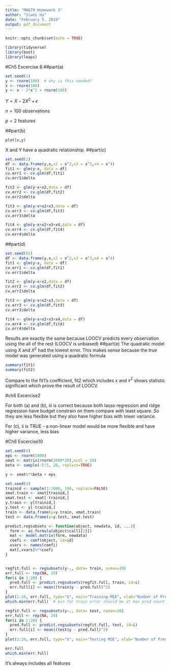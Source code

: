 ---
title: "MA679 Homework 3"
author: "Siwei Hu"
date: "February 5, 2019"
output: pdf_document
---

```{r setup, include=FALSE}
knitr::opts_chunk$set(echo = TRUE)

library(tidyverse)
library(boot)
library(leaps)
```
#Ch5 Excercise 8
##part(a)

```{r}
set.seed(1)
y <- rnorm(100)  # why is this needed?
x <- rnorm(100)
y <- x - 2*x^2 + rnorm(100)
```

$Y = X - 2X^2 + \epsilon$

$n = 100$ observations

$p = 2$ features

##part(b)
```{r}
plot(x,y)
```
X and Y have a quadratic relationship.
##part(c)
```{r}
set.seed(2)
df <- data.frame(y,x,x2 = x^2,x3 = x^3,x4 = x^4)
fit1 <- glm(y~x, data = df)
cv.err1 <- cv.glm(df,fit1)
cv.err1$delta

fit2 <- glm(y~x+x2,data = df)
cv.err2 <- cv.glm(df,fit2)
cv.err2$delta

fit3 <- glm(y~x+x2+x3,data = df)
cv.err3 <- cv.glm(df,fit3)
cv.err3$delta

fit4 <- glm(y~x+x2+x3+x4,data = df)
cv.err4 <- cv.glm(df,fit4)
cv.err4$delta
```
##part(d)
```{r}
set.seed(55)
df <- data.frame(y,x,x2 = x^2,x3 = x^3,x4 = x^4)
fit1 <- glm(y~x, data = df)
cv.err1 <- cv.glm(df,fit1)
cv.err1$delta

fit2 <- glm(y~x+x2,data = df)
cv.err2 <- cv.glm(df,fit2)
cv.err2$delta

fit3 <- glm(y~x+x2+x3,data = df)
cv.err3 <- cv.glm(df,fit3)
cv.err3$delta

fit4 <- glm(y~x+x2+x3+x4,data = df)
cv.err4 <- cv.glm(df,fit4)
cv.err4$delta
```

Results are exactly the same because LOOCV predicts every observation using the all of the rest (LOOCV is unbiased)
##part(e)
The quadratic model using $X$ and $X^2$ had the lowest error. This makes sense because the true model was generated using a quadratic formula

```{r}
summary(fit1)
summary(fit2)

```
Compare to the fit1's coefficient, fit2 which includes x and $x^2$ shows statistic significant which prove the result of LOOCV.


#ch6 Excercise2

For both (a) and (b), iii is correct because both lasso regression and ridge regression have budget constrain on them compare with least square. So they are less flexible but they also have higher bias with lower variance. 

For (c), ii is TRUE - a non-linear model would be more flexible and have higher variance, less bias

#Ch6 Excercise10

```{r}
set.seed(4)
eps <- rnorm(1000)
xmat <- matrix(rnorm(1000*20),ncol = 20)
beta <- sample(-5:5, 20, replace=TRUE)

y <- xmat%*%beta + eps
```

```{r}
set.seed(4)
trainid <- sample(1:1000, 100, replace=FALSE)
xmat.train <- xmat[trainid,]
xmat.test <- xmat[-trainid,]
y.train <- y[trainid,]
y.test <- y[-trainid,]
train <- data.frame(y=y.train, xmat.train)
test <- data.frame(y=y.test, xmat.test)
```

```{r}
predict.regsubsets <- function(object, newdata, id, ...){
  form <- as.formula(object$call[[2]])
  mat <- model.matrix(form, newdata)
  coefi <- coef(object, id=id)
  xvars <- names(coefi)
  mat[,xvars]%*%coefi
}


regfit.full <- regsubsets(y~., data= train, nvmax=20)
err.full <- rep(NA, 20)
for(i in 1:20) {
  pred.full <- predict.regsubsets(regfit.full, train, id=i)
  err.full[i] <- mean((train$y - pred.full)^2)
}
plot(1:20, err.full, type="b", main="Training MSE", xlab="Number of Predictors")
which.min(err.full)  # min for train error should be at max pred count

```

```{r}
regfit.full <- regsubsets(y~., data= test, nvmax=20)
err.full <- rep(NA, 20)
for(i in 1:20) {
  pred.full <- predict.regsubsets(regfit.full, test, id=i)
  err.full[i] <- mean((test$y - pred.full)^2)
}
plot(1:20, err.full, type="b", main="Testing MSE", xlab="Number of Predictors")

```



```{r}
err.full
which.min(err.full)  
```

It's always includes all features